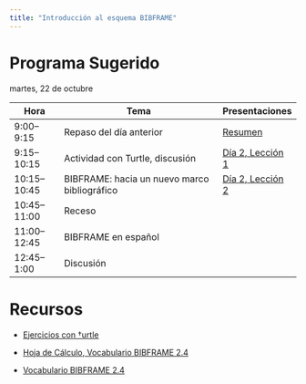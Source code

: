 ```yaml
---
title: "Introducción al esquema BIBFRAME"
---
```


# Programa Sugerido

martes, 22 de octubre

| Hora         | Tema                                          | Presentaciones |
|--------------|-----------------------------------------------|----------------|
| 9:00–9:15    | Repaso del día anterior                       | <a href="../01-day/01-day1-Resumen.qmd" target="_blank"> Resumen </a> |
| 9:15–10:15   | Actividad con Turtle, discusión               | <a href="https://slides.com/timathom/taller-bibframe-d2-l1" target="_blank"> Día 2, Lección 1 </a> |
| 10:15–10:45  | BIBFRAME: hacia un nuevo marco bibliográfico  | <a href="https://slides.com/timathom/taller-bibframe-d2-l2" target="_blank"> Día 2, Lección 2 </a> |
| 10:45–11:00  | Receso                                        | |
| 11:00–12:45  | BIBFRAME en español                           | |
| 12:45–1:00   | Discusión                                     | |

# Recursos

- <a href="https://bibfra.mx/2024/uaslp/turtle" target="_blank"> Ejercicios con †urtle </a>

- <a href="https://docs.google.com/spreadsheets/d/1yNrmNFNTZ3atF3LdbWV-kSScjUH6koupCul65g2HRN8/edit?usp=sharing" target="_blank"> Hoja de Cálculo, Vocabulario BIBFRAME 2.4 </a>

- <a href="https://bibfra.mx/2024/uaslp/bibframe" target="_blank"> Vocabulario BIBFRAME 2.4 </a>
